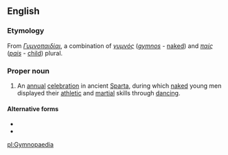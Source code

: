 ==English==

===Etymology===
From {{etyl|grc|en}} ''[[Γυμνοπαιδίαι]]'', a combination of ''[[γυμνός]]'' (''[[gymnos]]'' - [[naked]]) and ''[[παίς]]'' (''[[pais]]'' - [[child]])
plural.

===Proper noun===
{{wikipedia}}
{{en-proper noun}}
# An [[annual]] [[celebration]] in ancient [[Sparta]], during which [[naked]] young men displayed their [[athletic]] and [[martial]] skills through [[dancing]].

====Alternative forms====
* {{l|en|Gymnopaediae}}
* {{l|en|Gymnopaidiai}}

[[pl:Gymnopaedia]]